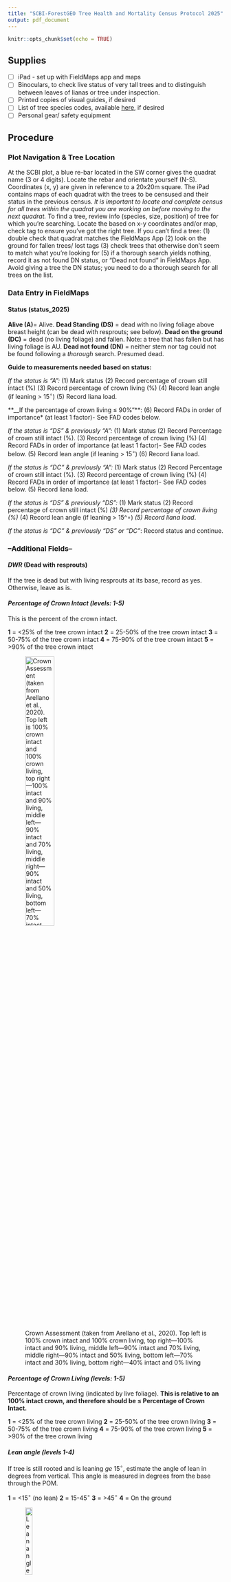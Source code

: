 ```yaml
---
title: "SCBI-ForestGEO Tree Health and Mortality Census Protocol 2025"
output: pdf_document
---
```


```r
knitr::opts_chunk$set(echo = TRUE)
```

## Supplies
- [ ] iPad - set up with FieldMaps app and maps 
- [ ] Binoculars, to check live status of very tall trees and to distinguish between leaves of lianas or tree under inspection.
- [ ] Printed copies of visual guides, if desired
- [ ] List of tree species codes, available [here](https://github.com/SCBI-ForestGEO/SCBI-ForestGEO-Data/blob/master/species_lists/Tree%20ecology/SCBI_ForestGEO_sp_ecology.csv), if desired
- [ ] Personal gear/ safety equipment


## Procedure
### Plot Navigation & Tree Location
At the SCBI plot, a blue re-bar located in the SW corner gives the quadrat name (3 or 4 digits). 
Locate the rebar and orientate yourself (N-S). 
Coordinates (x, y) are given in reference to a 20x20m square. 
The iPad contains maps of each quadrat with the trees to be censused and their status in the previous census. 
*It is important to locate and complete census for all trees within the quadrat you are working on before moving to the next quadrat.*
To find a tree, review info (species, size, position) of tree for which you’re searching. 
Locate the based on x-y coordinates and/or map, check tag to ensure you’ve got the right tree. 
If you can’t find a tree: (1) double check that quadrat matches the FieldMaps App (2) look on the ground for fallen trees/ lost tags (3) check trees that otherwise don’t seem to match what you’re looking for (5) if a thorough search yields nothing, record it as not found DN status, or “Dead not found” in FieldMaps App. 
Avoid giving a tree the DN status; you need to do a thorough search for all trees on the list. 


### Data Entry in FieldMaps
#### Status (status_2025)
**Alive (A)**= Alive.
**Dead Standing (DS)** = dead with no living foliage above breast height (can be dead with resprouts; see below).
**Dead on the ground (DC)** = dead (no living foliage) and fallen. Note: a tree that has fallen but has living foliage is AU.
**Dead not found (DN)** = neither stem nor tag could not be found following a *thorough* search. Presumed dead.

**Guide to measurements needed based on status:**

*If the status is "A":*
(1) Mark status
(2) Record percentage of crown still intact (%)
(3) Record percentage of crown living (%)
(4) Record lean angle (if leaning > 15$^\circ$)
(5) Record liana load. 

**__If the percentage of crown living $\le$ 90%"**:
(6) Record FADs in order of importance* (at least 1 factor)- See FAD codes below.

*If the status is "DS" & previously "A":*
(1) Mark status
(2)	Record Percentage of crown still intact (%). 
(3)	Record percentage of crown living (%)
(4)	Record FADs in order of importance (at least 1 factor)- See FAD codes below.
(5)	Record lean angle (if leaning > 15$^\circ$)
(6)	Record liana load. 
 
*If the status is “DC” & previously “A”:*
(1) Mark status 
(2) Record Percentage of crown still intact (%). 
(3)	Record percentage of crown living (%)
(4)	Record FADs in order of importance (at least 1 factor)- See FAD codes below.
(5)	Record liana load. 

*If the status is “DS” & previously “DS”:*
(1)	Mark status 
(2)	Record percentage of crown still intact (%)*
(3)	Record percentage of crown living (%)*
(4)	Record lean angle (if leaning > 15^$\circ$)*
(5)	Record liana load*. 

*If the status is “DC” & previously “DS” or "DC"*: Record status and continue. 

### --Additional Fields--
#### *DWR* (Dead with resprouts)
If the tree is dead but with living resprouts at its base, record as yes. Otherwise, leave as is.

#### *Percentage of Crown Intact (levels: 1-5)*
This is the percent of the crown intact. 

**1** = <25% of the tree crown intact
**2** = 25-50% of the tree crown intact
**3** = 50-75% of the tree crown intact 
**4** = 75-90% of the tree crown intact 
**5** = >90% of the tree crown intact 

![Crown Assessment (taken from Arellano et al., 2020). Top left is 100% crown intact and 100% crown living, top right—100% intact and 90% living, middle left—90% intact and 70% living, middle right—90% intact and 50% living, bottom left—70% intact and 30% living, bottom right—40% intact and 0% living ](figures_tables/Crown_assessment.png){ width=40% } 


#### *Percentage of Crown Living (levels: 1-5)*
Percentage of crown living (indicated by live foliage). 
**This is relative to an 100% intact crown, and therefore should be $\le$ Percentage of Crown Intact.**

**1** = <25% of the tree crown living
**2** = 25-50% of the tree crown living 
**3** = 50-75% of the tree crown living
**4** = 75-90% of the tree crown living
**5** = >90% of the tree crown living

#### *Lean angle (levels 1-4)*
If tree is still rooted and is leaning $ge$ 15$^\circ$, estimate the angle of lean in degrees from vertical. 
This angle is measured in degrees from the base through the POM.

**1** = <15$^\circ$ (no lean)
**2** = 15-45$^\circ$
**3** = >45$^\circ$
**4** = On the ground

![Lean angle (Taken from Arellano et al., 2020)](figures_tables/Tree_angle.png){ width=20% } 

#### *Liana load in tree crown (levels: 0 – 4)*
**0** = lianas absent *from tree crown* (category includes trees with lianas present only on trunk)
**1** = up to 25% of the tree crown covered by lianas 
**2** = 26–50% liana cover 
**3** = 51–75% liana cover 
**4** = 76–100% liana cover. 

#### *FAD* (Factors Associated with Death/Decline)
- Record Factors associated with death (FAD) ***in order of importance*** (will be listed in order selected). 
- To scrutinize the FAD’s, look at our [Tree Disease Guide](https://github.com/SCBI-ForestGEO/SCBImortality/blob/main/doc/TreeDiseaseGuide/TreeDiseaseGuide.pdf) and [Visual Guides](https://github.com/SCBI-ForestGEO/SCBImortality/blob/main/Protocols/Visual%20guides/Tree%20Mortality%20Guide_2020.pdf).
- For tree conditions or agents of mortality not specifically defined below, record diagnosis in the notes or comments section of the form. 

FAD list : 

*Mechanical Damage:*

**B = Broken stem** (note cause, indicate level on tree);
**CR = Crushed by other tree or tree parts**;
**UP = Uprooted tree or slope failure** (root system exposed or evident landslide even if small - rarely at SCBI);

*Biological agents:*

**I = Insect or pathogen infection** (e.g. EAB, Beech bark disease, Armillaria root disease etc.);
**DF = Complete defoliation for a portion of stem** (record crown condition using Smith/Flower method below 1-5 scale);
**F = Fungi visible on stem** (includes fruiting mushroom bodies, fungal mats, and discoloration inside wounds or cankers. if canker is present, also record K. if wound is present, record W.; Note that Armillaria root disease is included in I instead);
**K = Large canker or swelling present** Big canker/ deformity (Size 2 or 3). Greater in area than a square of DBH $\times$ DBH in shape.(if fungi is visible, also record F. if open wound, also record W);
**LF = Leaf damage** (Leaf spots, blotch, mildew, discoloration etc.);
**W = Large wound** Big wound (Size 2 or 3). Greater in area than a square of DBH $\times$ DBH in shape.(any situation where the bark has been removed and wood is exposed to the air or soil. not mutually exclusive with F or K);
**R = Large area of trunk rot**; Big rotting area (or hollow) on/ in trunk.(Size 2 or 3). Greater in area than a square of DBH $\times$ DBH in shape. (This may be caused by a fungal infection. not mutually exclusive with F or K);


#### *Wounded main axis (levels: 1 = small, 2 = large, 3 = massive)*
Size of wound (any situation where the bark has been removed and wood is exposed to the air or soil) on main trunk.
**1** = small damage, smaller in area than a square of DBH $\times$ DBH in shape.
**2** = large damage, greater in area than a square of DBH $\times$ DBH in shape.
**3** = massive damage, affecting >50% of the basal area (i.e., a very deep and extensive wound) or >50% of the living length. These are cases of main stem breakage in which the breakage is not complete and the broken part is still connected and alive, and trunks that have been longitudinally split in two.

![Schematic of wound size (taken from Arellano et al., 2020)](figures_tables/Woundsize.png){ width=50% } 

#### *Swelling, deformity (levels: 1 = small, 2 = large, 3 = massive)*
Size of patch of swelling/deformity on trunk. Note: swelling or deformity is commonly caused by a canker. 
**1** = small canker/ deformity area, smaller in area than a square of DBH $\times$ DBH in shape.
**2**= big canker/ deformity, greater in area than a square of DBH $\times$ DBH in shape.
**3** = massive deformity or canker, greater than >50% of the basal area or >50% of the main axis length.

#### *Rotting trunk (levels: 1 = small, 2 = large, 3 = massive)*
Size of patch of rot (hollow) on/ in trunk. This may be caused by a fungal infection. 
**1** = small rotting area, smaller in area than a square of DBH $\times$ DBH in shape.
**2** = big rotting area, greater in area than a square of DBH $\times$ DBH in shape.
**3** = massive rotting, affecting >50% of the basal area or >50% of the main axis length.

#### *Notes*
Record any relevant info for which there's no place in the form:

- Disease/ decline symptoms, or important details about these, not recorded in fields
- Plot/previous data problems: incorrect coordinates, missing tree tags, suspected problems with previous data
- Sometimes a tree recorded dead in a previous year is “back to life”. If a dead tree is alive in the current census (meaning you are 100% sure it is alive), mark the tree as **A** or **AU** and make a note in comments.


## Coring of Dead Trees 
If time allows, cores will be taken at the end of survey and saved for future analyses.

*Target species*: ceca, amar, cofl, ploc, prav, rops, saal, and all Quercus. 

Follow steps in document “Coring_instructions_SCBI” located in ‘Protocol’ folder.

*We will need to take data on trees cored (instructions to be determined later).*

